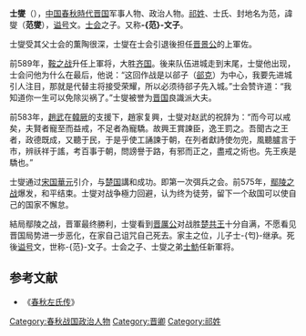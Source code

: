 {{Otheruses|subject=春秋时期的一位晋国大夫|other=漢末、三國初期割據交州的一位軍閥'''士燮'''|士燮 (三国)|士燮 (三国)}}
{{noteTA
|1=zh-hans:适; zh-hant:适;
}}
{{Infobox 先秦人物
|名称= 士燮
|image       = 
|姓     = [[祁姓|祁]]
|名        = 燮
|氏        = 士、[[范氏|范]]
|字          = 
|号         = 
|身份         = [[晋国|晋国]][[上军佐|上军佐]]<br>[[晋国|晋国]][[上军将|上军将]]<br>[[晋国|晋国]][[中军佐|中军佐]] 
|nickname    = 范燮、范叔
|nickzi      = 
|谥号  = 文
|朝代     = [[周|周]]
|nationality = 
|hometown    = 
|birth       = 
|death       = 
|honor       = -{范}-文子
|honor2      = 
|spouse       = 
|子女      = 范宣子 [[范宣子|士匄]]
}}
'''士燮'''（{{bd||？|前574年||catIdx=S}}），[[中国|中国]][[春秋時代|春秋時代]][[晋国|晋国]]军事人物、政治人物。[[祁姓|祁姓]]、士氏、封地名为范，諱燮（'''范燮'''），[[谥号|谥号]]文。[[士会|士会]]之子。又称'''-{范}-文子'''。

士燮受其父士会的薫陶很深，士燮在士会引退後担任[[晋景公|晋景公]]的上軍佐。

前589年，[[鞍之战|鞍之战]]升任上軍将，大胜[[齐国|齐国]]。後来队伍进城走到末尾，士燮他出现，士会问他为什么在最后，他说：“这回作战是以郤子（[[郤克|郤克]]）为中心，我要先进城引人注目，那就是代替主将接受荣耀，所以必须待郤子先入城。”士会赞许道：“我知道你一生可以免除災祸了。”士燮被誉为[[晋国|晋国]]良識派大夫。

前583年，[[趙武|趙武]]在[[韓厥|韓厥]]的支援下，趙家复興，士燮对赵武的祝辞为：“而今可以戒矣，夫賢者寵至而益戒，不足者為寵驕。故興王賞諫臣，逸王罰之。吾聞古之王者，政德既成，又聽于民，于是乎使工誦諫于朝，在列者獻詩使勿兜，風聽臚言于市，辨祅祥于謠，考百事于朝，問謗譽于路，有邪而正之，盡戒之術也。先王疾是驕也。”

士燮通过[[宋国|宋国]][[華元|華元]]引介，与[[楚国|楚国]]講和成功。即第一次弭兵之会。前575年，[[鄢陵之战|鄢陵之战]]爆发，和平结束。士燮对战争極力回避，认为终为徒劳，留下一个敌国可以使自己的国家不懈怠。

結局鄢陵之战，晋軍最终勝利，士燮看到[[晋厲公|晋厲公]]对战胜[[楚共王|楚共王]]十分自满，不愿看见晋国局势进一步恶化，在家自己诅咒自己死去。家主之位，儿子士-{匄}-继承。死後[[谥号|谥号]]文，世称-{范}-文子。士会之子、士燮之弟[[士魴|士魴]]任新軍将。

==参考文献==
*《[[春秋左氏传|春秋左氏传]]》

{{start box}}
{{s-before|范武子[[士会|士会]]}}
{{s-title|[[晋国|晋国]][[范氏|范氏]]|}}
{{s-after|[[范宣子|范宣子]]士-{匄}-}}
{{end box}} 
  
[[Category:春秋战国政治人物|Category:春秋战国政治人物]]
[[Category:晋卿|Category:晋卿]]
[[Category:祁姓|Category:祁姓]]